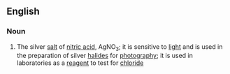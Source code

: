 ==English==

===Noun===
{{wikipedia}}
{{en-noun|sg=[[silver]] [[nitrate]]|-}}

#{{inorganic compound}} The silver [[salt]] of [[nitric acid]], AgNO<sub>3</sub>; it is sensitive to [[light]] and is used in the preparation of silver [[halide]]s for [[photography]]; it is used in laboratories as a [[reagent]] to test for [[chloride]]